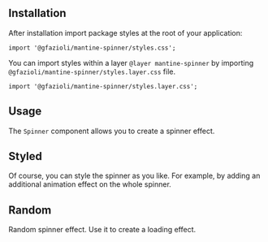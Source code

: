 
## Installation

<InstallScript packages="@gfazioli/mantine-spinner" />

After installation import package styles at the root of your application:

```tsx
import '@gfazioli/mantine-spinner/styles.css';
```

You can import styles within a layer `@layer mantine-spinner` by importing `@gfazioli/mantine-spinner/styles.layer.css` file.

```tsx
import '@gfazioli/mantine-spinner/styles.layer.css';
```

## Usage

The `Spinner` component allows you to create a spinner effect.

<Demo data={demos.configurator} />

## Styled

Of course, you can style the spinner as you like. For example, by adding an additional animation effect on the whole spinner.

<Demo data={demos.styled} />


## Random

Random spinner effect. Use it to create a loading effect.

<Demo data={demos.random} />
